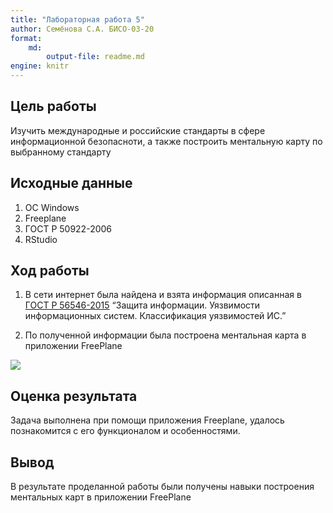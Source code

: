 ```yaml
---
title: "Лабораторная работа 5"
author: Семёнова С.А. БИСО-03-20
format: 
    md:
        output-file: readme.md
engine: knitr
---
```


## Цель работы

Изучить международные и российские стандарты в сфере информационной безопасноти, а также построить ментальную карту по выбранному стандарту

## Исходные данные

1.  ОС Windows
2.  Freeplane
3.  ГОСТ Р 50922-2006
4.  RStudio

## Ход работы

1. В сети интернет была найдена и взята информация описанная в [ГОСТ Р 56546-2015](https://docs.cntd.ru/document/1200123702) "Защита информации. Уязвимости информационных систем. Классификация уязвимостей ИС."

2. По полученной информации была построена ментальная карта в приложении FreePlane

![](ГОСТ Р 56546-2015 Семёнова.png)

## Оценка результата

Задача выполнена при помощи приложения Freeplane, удалось познакомится с его функционалом и особенностями.

## Вывод

В результате проделанной работы были получены навыки построения ментальных карт в приложении FreePlane